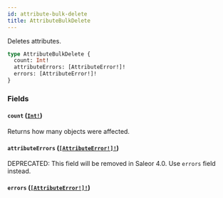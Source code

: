```yaml
---
id: attribute-bulk-delete
title: AttributeBulkDelete
---
```


Deletes attributes.

```graphql
type AttributeBulkDelete {
  count: Int!
  attributeErrors: [AttributeError!]!
  errors: [AttributeError!]!
}
```

### Fields

#### `count` ([`Int!`](../../../developer/api-reference/scalars/int))

Returns how many objects were affected.

#### `attributeErrors` ([`[AttributeError!]!`](../../../developer/api-reference/objects/attribute-error))

<span class="badge badge--warning">DEPRECATED: This field will be removed in Saleor 4.0. Use `errors` field instead.</span>

#### `errors` ([`[AttributeError!]!`](../../../developer/api-reference/objects/attribute-error))
